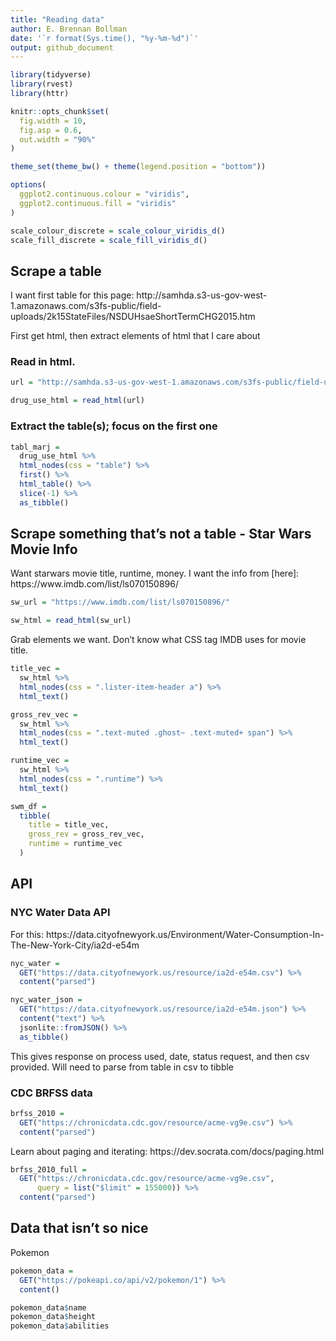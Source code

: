 ```yaml
---
title: "Reading data"
author: E. Brennan Bollman
date: '`r format(Sys.time(), "%y-%m-%d")`'
output: github_document
---
```


```r
library(tidyverse)
library(rvest)
library(httr)

knitr::opts_chunk$set(
  fig.width = 10,
  fig.asp = 0.6,
  out.width = "90%"
)

theme_set(theme_bw() + theme(legend.position = "bottom")) 

options(
  ggplot2.continuous.colour = "viridis",
  ggplot2.continuous.fill = "viridis"
)

scale_colour_discrete = scale_colour_viridis_d()
scale_fill_discrete = scale_fill_viridis_d()
```


## Scrape a table

I want first table for this page: http://samhda.s3-us-gov-west-1.amazonaws.com/s3fs-public/field-uploads/2k15StateFiles/NSDUHsaeShortTermCHG2015.htm

First get html, then extract elements of html that I care about

### Read in html.

```r
url = "http://samhda.s3-us-gov-west-1.amazonaws.com/s3fs-public/field-uploads/2k15StateFiles/NSDUHsaeShortTermCHG2015.htm"

drug_use_html = read_html(url)
```

### Extract the table(s); focus on the first one

```r
tabl_marj = 
  drug_use_html %>% 
  html_nodes(css = "table") %>% 
  first() %>% 
  html_table() %>% 
  slice(-1) %>% 
  as_tibble()
```

## Scrape something that's not a table - Star Wars Movie Info

Want starwars movie title, runtime, money. I want the info from [here]: https://www.imdb.com/list/ls070150896/

```r
sw_url = "https://www.imdb.com/list/ls070150896/"

sw_html = read_html(sw_url)
```

Grab elements we want. Don't know what CSS tag IMDB uses for movie title.

```r
title_vec = 
  sw_html %>% 
  html_nodes(css = ".lister-item-header a") %>% 
  html_text()

gross_rev_vec =
  sw_html %>% 
  html_nodes(css = ".text-muted .ghost~ .text-muted+ span") %>% 
  html_text()

runtime_vec =
  sw_html %>% 
  html_nodes(css = ".runtime") %>% 
  html_text()

swm_df = 
  tibble(
    title = title_vec,
    gross_rev = gross_rev_vec,
    runtime = runtime_vec
  )
```

## API

### NYC Water Data API

For this: https://data.cityofnewyork.us/Environment/Water-Consumption-In-The-New-York-City/ia2d-e54m

```r
nyc_water = 
  GET("https://data.cityofnewyork.us/resource/ia2d-e54m.csv") %>% 
  content("parsed")

nyc_water_json = 
  GET("https://data.cityofnewyork.us/resource/ia2d-e54m.json") %>% 
  content("text") %>% 
  jsonlite::fromJSON() %>% 
  as_tibble()
```

This gives response on process used, date, status request, and then csv provided. Will need to parse from table in csv to tibble

### CDC BRFSS data

```r
brfss_2010 = 
  GET("https://chronicdata.cdc.gov/resource/acme-vg9e.csv") %>% 
  content("parsed")
```

Learn about paging and iterating: https://dev.socrata.com/docs/paging.html

```r
brfss_2010_full = 
  GET("https://chronicdata.cdc.gov/resource/acme-vg9e.csv",
      query = list("$limit" = 155000)) %>% 
  content("parsed")
```

## Data that isn't so nice

Pokemon

```r
pokemon_data = 
  GET("https://pokeapi.co/api/v2/pokemon/1") %>% 
  content()

pokemon_data$name
pokemon_data$height
pokemon_data$abilities
```

